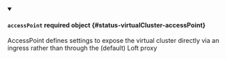 


<details className="config-field" data-expandable="true" open>
<summary>

#### `accessPoint` <span className="config-field-required" data-required="false">required</span> <span className="config-field-type">object</span> <span className="config-field-default"></span> <span className="config-field-enum"></span> {#status-virtualCluster-accessPoint}

AccessPoint defines settings to expose the virtual cluster directly via an ingress rather than
through the (default) Loft proxy

</summary>

<PartialAccessPointreference />


</details>
